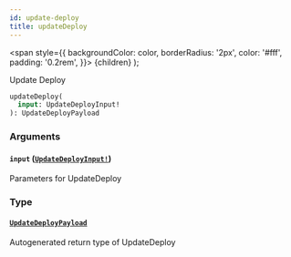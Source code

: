 ```yaml
---
id: update-deploy
title: updateDeploy
---
```


<span
style={{
      backgroundColor: color,
      borderRadius: '2px',
      color: '#fff',
      padding: '0.2rem',
    }}>
{children}
</span>
);

Update Deploy

```graphql
updateDeploy(
  input: UpdateDeployInput!
): UpdateDeployPayload

```

### Arguments

#### `input` ([`UpdateDeployInput!`](/api/graphql/documentation/inputs/update-deploy-input))

Parameters for UpdateDeploy

### Type

#### [`UpdateDeployPayload`](/api/graphql/documentation/objects/update-deploy-payload)

Autogenerated return type of UpdateDeploy
